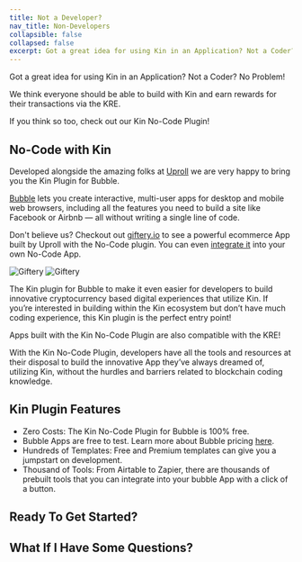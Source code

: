 ```yaml
---
title: Not a Developer?
nav_title: Non-Developers
collapsible: false
collapsed: false
excerpt: Got a great idea for using Kin in an Application? Not a Coder? No Problem!
---
```


Got a great idea for using Kin in an Application? Not a Coder? No Problem!

We think everyone should be able to build with Kin and earn rewards for their transactions via the KRE.

If you think so too, check out our Kin No-Code Plugin!

## No-Code with Kin

Developed alongside the amazing folks at [Uproll](https://uproll.app/) we are very happy to bring you the Kin Plugin for Bubble.

[Bubble](https://bubble.io/) lets you create interactive, multi-user apps for desktop and mobile web browsers, including all the features you need to build a site like Facebook or Airbnb — all without writing a single line of code.

Don't believe us? Checkout out [giftery.io](https://giftery.io/) to see a powerful ecommerce App built by Uproll with the No-Code plugin. You can even [integrate it](/docs/integrations/giftery) into your own No-Code App.

![Giftery](/images/Giftery1.png)
![Giftery](/images/Giftery2.png)

The Kin plugin for Bubble to make it even easier for developers to build innovative cryptocurrency based digital experiences that utilize Kin. If you’re interested in building within the Kin ecosystem but don’t have much coding experience, this Kin plugin is the perfect entry point!

Apps built with the Kin No-Code Plugin are also compatible with the KRE!

<KRE />

With the Kin No-Code Plugin, developers have all the tools and resources at their disposal to build the innovative App they’ve always dreamed of, utilizing Kin, without the hurdles and barriers related to blockchain coding knowledge.

## Kin Plugin Features

- Zero Costs: The Kin No-Code Plugin for Bubble is 100% free.
- Bubble Apps are free to test. Learn more about Bubble pricing [here](https://bubble.io/pricing).
- Hundreds of Templates: Free and Premium templates can give you a jumpstart on development.
- Thousand of Tools: From Airtable to Zapier, there are thousands of prebuilt tools that you can integrate into your bubble App with a click of a button.

## Ready To Get Started?

<div className="mt-8 grid gap-6 md:grid-cols-2">
  <NavCard
    title="Get Started with Kin No-Code"
    subtitle="Follow these steps to start building your own Bubble App with Kin No-Code"
    pngFile="bubble"
    link={{
      url: '/docs/non-developers/get-started',
      label: 'Build with No-Code!',
    }}
  />
</div>

## What If I Have Some Questions?

<Help />
